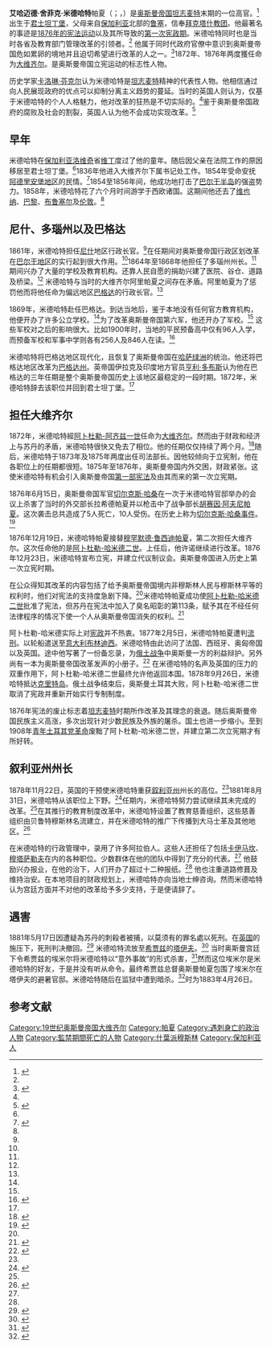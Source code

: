 {{Infobox Officeholder
|name             = 艾哈迈德·舍菲克·米德哈特<br>{{lang|tr|Ahmed Şefik Midhat}}<br/>{{rtl-lang|ar|أحمد شفيق مِدحت بَاشا}}
|honorific-suffix = [[帕夏|帕夏]]
|image            = Midhat pasha.jpg
|imagesize        = 
|nationality      = [[奥斯曼帝国|奥斯曼帝国]]
|caption          = 

|office1          = [[奥斯曼帝国大维齐尔|奥斯曼帝国大维齐尔]]
|monarch1         = [[阿卜杜勒-哈米德二世|阿卜杜勒-哈米德二世]]
|term_start1      = 1876年12月19日
|term_end1        = 1877年2月5日
|predecessor1     = [[米塔希姆·穆罕默德·拉什迪帕夏|米塔希姆·穆罕默德·拉什迪帕夏]]
|successor1       = [[易卜拉欣·埃德恒帕夏|易卜拉欣·埃德恒帕夏]]
|office2          = 
|monarch2         = [[阿卜杜勒-阿齐兹一世|阿卜杜勒-阿齐兹一世]]<br />[[穆拉德五世|穆拉德五世]]
|term_start2      = 1872年7月31日
|term_end2        = 1872年10月19日
|predecessor2     = [[马哈茂德·奈迪姆帕夏|马哈茂德·奈迪姆帕夏]]
|successor2       = [[米塔希姆·穆罕默德·拉什迪帕夏|米塔希姆·穆罕默德·拉什迪帕夏]]
|birth_date       = {{birth date|df=yes|1822|10|18}}
|birth_place      = [[奥斯曼帝国|奥斯曼帝国]] [[君士坦丁堡|君士坦丁堡]]
|death_date       = {{death date|df=yes|1883|04|26}}
|death_place      = [[奥斯曼帝国|奥斯曼帝国]][[希贾兹|希贾兹]][[塔伊夫|塔伊夫]]
|party            = 
|spouse           = 
|religion         = [[拜克塔什教团|拜克塔什教团]]
}}
'''艾哈迈德·舍菲克·米德哈特'''帕夏（{{lang-tr|Ahmed Şefik Midhat Paşa}}；{{lang-bg|Ахмед Шефик Мидхат паша}}，{{bd|1822年|10月18日|1883年|4月26日|}}）是[[奥斯曼帝国|奥斯曼帝国]][[坦志麦特|坦志麦特]]末期的一位高官。<ref name="NNp117">{{cite book|author1=J. Rgen Nielsen|author2=Jørgen S. Nielsen|title=Religion, Ethnicity and Contested Nationhood in the Former Ottoman Space|url=https://books.google.com/books?id=lARL9Bh5nG0C&pg=PA117|accessdate=9 June 2013|date=9 December 2011|publisher=BRILL|isbn=978-90-04-21133-9|page=117}}</ref>出生于[[君士坦丁堡|君士坦丁堡]]，父母来自[[保加利亚|保加利亚]]北部的[[鲁塞|鲁塞]]，信奉[[拜克塔什教团|拜克塔什教团]]。他最著名的事迹是[[1876年奥斯曼宪法|1876年的宪法运动]]以及其所导致的[[第一次宪政期|第一次宪政期]]。米德哈特同时也是当时各省及教育部门管理改革的引领者。<ref name="NNp117"/> 他属于同时代政府官僚中意识到奥斯曼帝国危如累卵的境地并且迫切希望进行改革的人之一。<ref name="Dodgep57">{{cite book|author=Toby Dodge|title=Inventing Iraq: The Failure of Nation-Building and a History Denied|url=https://books.google.com/books?id=wZlMFm0CNoEC&pg=PA57|accessdate=9 June 2013|year=2003|publisher=C. Hurst & Co. Publishers|isbn=978-1-85065-728-6|page=57}}</ref>1872年、1876年两度獲任命为[[大维齐尔|大维齐尔]]。是奥斯曼帝国立宪运动的标志性人物。

历史学家[[卡洛琳·芬克尔|卡洛琳·芬克尔]]认为米德哈特是[[坦志麦特|坦志麦特]]精神的代表性人物。他相信通过向人民展现政府的优点可以抑制分离主义趋势的蔓延。当时的英国人则认为，仅基于米德哈特的个人人格魅力，他对改革的狂热是不切实际的。<ref name="Dodgep54"/>鉴于奥斯曼帝国政府的腐败及社会的割裂，英国人认为他不会成功实现改革。<ref name="Dodgep54">{{cite book|author=Toby Dodge|title=Inventing Iraq: The Failure of Nation-Building and a History Denied|url=https://books.google.com/books?id=wZlMFm0CNoEC&pg=PA54|accessdate=9 June 2013|year=2003|publisher=C. Hurst & Co. Publishers|isbn=978-1-85065-728-6|page=54}}</ref>

== 早年 ==
米德哈特在[[保加利亚|保加利亚]][[洛维奇|洛维奇]]省[[维丁|维丁]]度过了他的童年。随后因父亲在法院工作的原因移居至君士坦丁堡。<ref name="Houtsma1993"/>1836年他进入大维齐尔下属书记处工作。1854年受命安抚[[阿德里安堡地区|阿德里安堡地区]]的民情。<ref name="Houtsma1993">{{cite book|author=M. Th. Houtsma|title=E.J. Brill's First Encyclopaedia of Islam, 1913-1936|url=https://books.google.com/books?id=Va6oSxzojzoC&pg=PA481|accessdate=9 June 2013|year=1993|publisher=Brill Academic Publishers|isbn=978-90-04-09791-9|page=481}}</ref>1854至1856年间，他成功地打击了[[巴尔干半岛|巴尔干半岛]]的强盗势力。1858年，米德哈特花了六个月时间游学于西欧诸国。这期间他还去了[[维也纳|维也纳]]、[[巴黎|巴黎]]、[[布鲁塞尔|布鲁塞尔]]及[[伦敦|伦敦]]。<ref name="Houtsma1993"/>

== 尼什、多瑙州以及巴格达 ==
1861年，米德哈特担任[[尼什|尼什]]地区行政长官。<ref name="Houtsma1993"/>在任期间对奥斯曼帝国行政区划改革在[[巴尔干地区|巴尔干地区]]的实行起到很大作用。<ref name="Somelp188"/>1864年至1868年他担任了多瑙州州长。<ref name="AMp378"/> 期间兴办了大量的学校及教育机构。还靠人民自愿的捐助兴建了医院、谷仓、道路及桥梁。<ref name="Houtsma1993"/> 米德哈特与当时的大维齐尔阿里帕夏之间存在矛盾。阿里帕夏为了惩罚他而将他任命为偏远地区[[巴格达|巴格达]]的行政长官。<ref name="AMp378"/>

1869年，米德哈特赴任巴格达。到达当地后，鉴于本地没有任何官方教育机构，他便开办了许多公立学校。<ref name="NNp121"/>为了改革奥斯曼帝国第六军，他还开办了军校。<ref name="NNp121"/> 这些军校对之后的影响很大。比如1900年时，当地的平民预备高中仅有96人入学，而预备军校和军事中学则各有256人及846人在读。<ref name="NNp121">{{cite book|author1=J. Rgen Nielsen|author2=Jørgen S. Nielsen|title=Religion, Ethnicity and Contested Nationhood in the Former Ottoman Space|url=https://books.google.com/books?id=lARL9Bh5nG0C&pg=PA121|accessdate=|date=9 December 2011|publisher=Brill Academic Publishers|isbn=978-90-04-21133-9|page=121}}</ref>

米德哈特将巴格达地区现代化，且恢复了奥斯曼帝国在[[哈萨绿洲|哈萨绿洲]]的统治。他还将巴格达地区改革为[[巴格达州|巴格达州]]。英帝国伊拉克及印度地方官员[[亨利·多布斯|亨利·多布斯]]认为他在巴格达的三年任期是整个奥斯曼帝国历史上该地区最稳定的一段时期。1872年，米德哈特辞去该职位并回到君士坦丁堡。<ref name="AMp378"/>

== 担任大维齐尔 ==
1872年，米德哈特經[[阿卜杜勒-阿齐兹一世|阿卜杜勒-阿齐兹一世]]任命为[[大维齐尔|大维齐尔]]。然而由于财政和经济上与苏丹的矛盾，米德哈特很快又免去了相位。他的任期仅仅持续了两个月。<ref name="AMp378">{{cite book|author1=Gábor Ágoston|author2=Bruce Alan Masters|title=Encyclopedia of the Ottoman Empire|url=https://books.google.com/books?id=QjzYdCxumFcC&pg=PA378|accessdate=9 June 2013|year=2009|publisher=Infobase Publishing|isbn=978-1-4381-1025-7|pages=378–379}}</ref>随后，米德哈特于1873年及1875年两度出任司法部长。因他较倾向于立宪制，他在各职位上的任期都很短。1875年至1876年，奥斯曼帝国内外交困，财政紧张。这使米德哈特有机会引入奥斯曼帝国[[1876年宪法|第一部宪法]]及由其而来的第一次立宪期。

1876年6月15日，奥斯曼帝国军官[[切尔克斯·哈桑|切尔克斯·哈桑]]在一次于米德哈特官邸举办的会议上杀害了当时的外交部长拉希德帕夏并以枪击中了战争部长[[胡赛因·阿夫尼帕夏|胡赛因·阿夫尼帕夏]]。这次袭击总共造成了5人死亡，10人受伤。在历史上称为[[切尔克斯·哈桑事件|切尔克斯·哈桑事件]]。<ref name="Reidp311">{{cite book|author=James J. Reid|title=Crisis of the Ottoman Empire: Prelude to Collapse 1839-1878|url=https://books.google.com/books?id=Zgg6c_Ndtu4C&pg=PA311|accessdate=9 June 2013|year=2000|publisher=Franz Steiner Verlag|isbn=978-3-515-07687-6|pages=311–313}}</ref>

1876年12月19日，米德哈特帕夏接替[[穆罕默德·鲁西迪帕夏|穆罕默德·鲁西迪帕夏]]，第二次担任大维齐尔。这次任命他的是[[阿卜杜勒-哈米德二世|阿卜杜勒-哈米德二世]]。上任后，他许诺继续进行改革。1876年12月23日，米德哈特宣布立宪，并建立代议制议会。奥斯曼帝国进入历史上第一次立宪时期。

在公众得知其改革的内容包括了给予奥斯曼帝国境内非穆斯林人民与穆斯林平等的权利时，他们对宪法的支持度急剧下降。<ref name="Roudometofp87"/>米德哈特帕夏成功使[[阿卜杜勒-哈米德二世|阿卜杜勒-哈米德二世]]批准了宪法，但苏丹在宪法中加入了臭名昭彰的第113条，赋予其在不经任何法律程序的情况下使一个人从奥斯曼帝国消失的权利。<ref name="Roudometofp87">{{cite book|author=Victor Roudometof|title=Nationalism, Globalization, and Orthodoxy: The Social Origins of Ethnic Conflict in the Balkans|url=https://books.google.com/books?id=I9p_m7oXQ00C&pg=PA87|accessdate=9 June 2013|year=2001|publisher=Greenwood Publishing Group|isbn=978-0-313-31949-5|page=87}}</ref>

阿卜杜勒-哈米德实际上对[[宪政|宪政]]并不热衷。1877年2月5日，米德哈特帕夏遭判[[流刑|流刑]]。以轮船遣送至[[意大利|意大利]][[布林迪西|布林迪西]]。米德哈特由此访问了法国、西班牙、奥匈帝国以及英国。途中他写著了一份备忘录，为[[俄土战争_(1877年-1878年)|俄土战争]]中奥斯曼一方的利益辩护。另外尚有一本为奥斯曼帝国改革发声的小册子。<ref name="Publishers1990">{{cite book|author=Brill Academic Publishers|title=The Encyclopedia of Islam, Volume 6, Fascicules 114a: Preliminary Matter and Binder|url=https://books.google.com/books?id=wtcUAAAAIAAJ&pg=PA1034|accessdate=11 June 2013|year=1990|publisher=Brill Academic Publishers|isbn=978-90-04-09249-5|page=1034|archivedate=2014-01-02|archive-url=https://web.archive.org/web/20140102094850/http://books.google.com/books?id=wtcUAAAAIAAJ&pg=PA1034|dead-url=no}}</ref> 在米德哈特的名声及英国的压力的双重作用下，阿卜杜勒-哈米德二世最终允许他返回本国。1878年9月26日，米德哈特抵达[[克里特岛|克里特岛]]。俄土战争结束后，奥斯曼土耳其大败，阿卜杜勒-哈米德二世取消了宪政并重新开始实行专制制度。

1876年宪法的废止标志着[[坦志麦特|坦志麦特]]时期所作改革及其理念的衰退。随后奥斯曼帝国民族主义高涨，多次出现针对少数民族及外族的屠杀。国土也进一步缩小。至到1908年[[青年土耳其党革命|青年土耳其党革命]]废黜了阿卜杜勒-哈米德二世，并建立第二次立宪期才有所好转。

== 叙利亚州州长 ==
1878年11月22日，英国的干预使米德哈特重获[[叙利亚州_(奥斯曼帝国)|叙利亚州]]州长的高位。<ref name="AMp378"/>1881年8月31日，米德哈特从该职位上下野。<ref name="Dūrīp165">{{cite book|author=ʻAbd al-ʻAzīz Dūrī|title=The Historical Formation of the Arab Nation: A Study in Identity and Consciousness|url=https://books.google.com/books?id=4KQOAAAAQAAJ&pg=PA165|accessdate=9 June 2013|year=1987|publisher=Croom Helm|isbn=978-0-7099-3471-4|pages=165–166}}</ref>任期内，米德哈特努力尝试继续其未完成的改革。<ref name="AMp378"/>在其推行的教育制度改革中，米德哈特设置了教育慈善组织，这些慈善组织由贝鲁特穆斯林名流建立，并在米德哈特的推广下传播到大马士革及其他地区。<ref name="NNp117">{{cite book|author1=J. Rgen Nielsen|author2=Jørgen S. Nielsen|title=Religion, Ethnicity and Contested Nationhood in the Former Ottoman Space|url=https://books.google.com/books?id=lARL9Bh5nG0C&pg=PA117|accessdate=9 June 2013|date=9 December 2011|publisher=BRILL|isbn=978-90-04-21133-9|page=117}}</ref>

在米德哈特的行政管理中，录用了许多阿拉伯人。这些人还担任了包括[[卡伊马坎|卡伊马坎]]、[[穆塔萨勒夫|穆塔萨勒夫]]在内的各种职位。少数群体在他的团队中得到了充分的代表。<ref name="Dūrīp165"/> 他鼓励兴办报业，在他的治下，人们开办了超过十二种报纸。<ref name="Dūrīp165"/> 他也注重道路修葺及维持治安。在本地项目的财政规划上，米德哈特亦向当地士绅咨询。然而米德哈特认为宫廷方面并不对他的改革给予多少支持，于是便请辞了。

== 遇害 ==
1881年5月17日因遭疑為苏丹的刺殺者被捕，以莫须有的罪名處以死刑。在[[英国|英国]]的施压下，死刑判决撤回。<ref name="AMp378">{{cite book|author1=Gábor Ágoston|author2=Bruce Alan Masters|title=Encyclopedia of the Ottoman Empire|url=https://books.google.com/books?id=QjzYdCxumFcC&pg=PA378|accessdate=9 June 2013|year=2009|publisher=Infobase Publishing|isbn=978-1-4381-1025-7|pages=378–379}}</ref> 米德哈特流放至[[希贾兹|希贾兹]]的[[塔伊夫|塔伊夫]]。<ref name="Somelp188">{{cite book|author=Selçuk Akşin Somel|title=The A to Z of the Ottoman Empire|url=https://books.google.com/books?id=tBoyoNNKh78C&pg=PA188|accessdate=9 June 2013|year=2010|publisher=Rowman & Littlefield|isbn=978-0-8108-7579-1|page=188}}</ref> 当时奥斯曼宫廷下令希贾兹的埃米尔将米德哈特以“意外事故”的形式杀害，<ref name="Baker1979">{{cite book|author=Randall Baker|title=King Husain and the Kingdom of Hejaz|url=https://books.google.com/books?id=n706ShSYt-sC&pg=PA8|accessdate=11 June 2013|year=1979|publisher=The Oleander Press|isbn=978-0-900891-48-9|pages=8–9}}</ref>然而这位埃米尔是米德哈特的好友，于是并没有听从命令。最终希贾兹总督奥斯曼帕夏包围了埃米尔在塔伊夫的避暑官邸。米德哈特随后在监狱中遭到暗杀。<ref name="AMp378">{{cite book|author1=Gábor Ágoston|author2=Bruce Alan Masters|title=Encyclopedia of the Ottoman Empire|url=https://books.google.com/books?id=QjzYdCxumFcC&pg=PA378|accessdate=9 June 2013|year=2009|publisher=Infobase Publishing|isbn=978-1-4381-1025-7|pages=378–379}}</ref>时为1883年4月26日。

== 参考文献 ==
{{reflist|2}}

{{s-start}}
{{S-off}}
{{succession box|title=[[奥斯曼帝国大维齐尔列表|奥斯曼帝国大维齐尔]]|before=[[馬哈茂德·內迪姆帕夏|馬哈茂德·內迪姆帕夏]]|after=[[米塔希姆·穆罕默德·拉什迪帕夏|米塔希姆·穆罕默德·拉什迪帕夏]]|years=1872年7月31日－1872年10月19日}}
{{succession box|title=[[奥斯曼帝国大维齐尔列表|奥斯曼帝国大维齐尔]]|before=[[米塔希姆·穆罕默德·拉什迪帕夏|米塔希姆·穆罕默德·拉什迪帕夏]]|after=[[易卜拉欣·埃德恒帕夏|易卜拉欣·埃德恒帕夏]]|years=1876年12月19日－1877年2月5日}}
{{s-end}}

{{Grand Viziers of Ottoman Empire}}
[[Category:19世纪奥斯曼帝国大维齐尔|Category:19世纪奥斯曼帝国大维齐尔]]
[[Category:帕夏|Category:帕夏]]
[[Category:遇刺身亡的政治人物|Category:遇刺身亡的政治人物]]
[[Category:監禁期間死亡的人物|Category:監禁期間死亡的人物]]
[[Category:什葉派穆斯林|Category:什葉派穆斯林]]
[[Category:保加利亚人|Category:保加利亚人]]